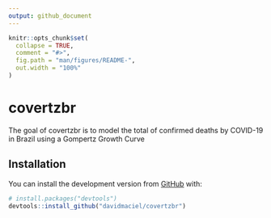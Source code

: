 ```yaml
---
output: github_document
---
```


<!-- README.md is generated from README.Rmd. Please edit that file -->

```r
knitr::opts_chunk$set(
  collapse = TRUE,
  comment = "#>",
  fig.path = "man/figures/README-",
  out.width = "100%"
)
```

# covertzbr

<!-- badges: start -->
<!-- badges: end -->

The goal of covertzbr is to model the total of confirmed deaths by COVID-19
in Brazil using a Gompertz Growth Curve

## Installation

You can install the development version from [GitHub](https://github.com/) with:

``` r
# install.packages("devtools")
devtools::install_github("davidmaciel/covertzbr")
```
